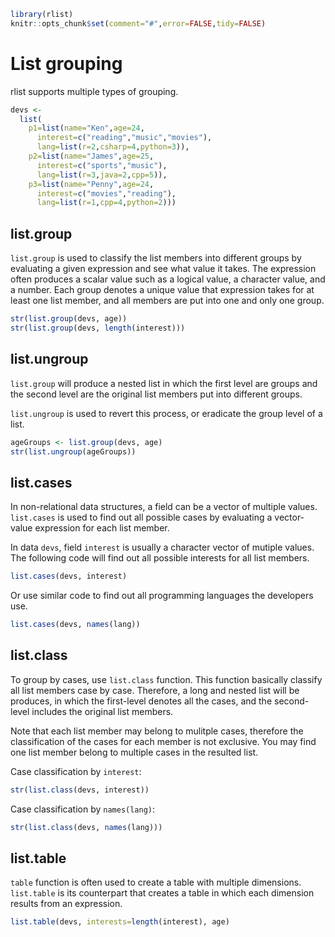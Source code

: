 <!--
%\VignetteEngine{knitr}
%\VignetteIndexEntry{List grouping}
-->

```r
library(rlist)
knitr::opts_chunk$set(comment="#",error=FALSE,tidy=FALSE)
```

# List grouping

rlist supports multiple types of grouping. 

```r
devs <- 
  list(
    p1=list(name="Ken",age=24,
      interest=c("reading","music","movies"),
      lang=list(r=2,csharp=4,python=3)),
    p2=list(name="James",age=25,
      interest=c("sports","music"),
      lang=list(r=3,java=2,cpp=5)),
    p3=list(name="Penny",age=24,
      interest=c("movies","reading"),
      lang=list(r=1,cpp=4,python=2)))
```

## list.group

`list.group` is used to classify the list members into different groups by evaluating a given expression and see what value it takes. The expression often produces a scalar value such as a logical value, a character value, and a number. Each group denotes a unique value that expression takes for at least one list member, and all members are put into one and only one group.

```r
str(list.group(devs, age))
str(list.group(devs, length(interest)))
```

## list.ungroup

`list.group` will produce a nested list in which the first level are groups and the second level are the original list members put into different groups. 

`list.ungroup` is used to revert this process, or eradicate the group level of a list.

```r
ageGroups <- list.group(devs, age)
str(list.ungroup(ageGroups))
```

## list.cases

In non-relational data structures, a field can be a vector of multiple values. `list.cases` is used to find out all possible cases by evaluating a vector-value expression for each list member.

In data `devs`, field `interest` is usually a character vector of mutiple values. The following code will find out all possible interests for all list members.

```r
list.cases(devs, interest)
```

Or use similar code to find out all programming languages the developers use.

```r
list.cases(devs, names(lang))
```

## list.class

To group by cases, use `list.class` function. This function basically classify all list members case by case. Therefore, a long and nested list will be produces, in which the first-level denotes all the cases, and the second-level includes the original list members.

Note that each list member may belong to mulitple cases, therefore the classification of the cases for each member is not exclusive. You may find one list member belong to multiple cases in the resulted list.

Case classification by `interest`:

```r
str(list.class(devs, interest))
```

Case classification by `names(lang)`:

```r
str(list.class(devs, names(lang)))
```

## list.table

`table` function is often used to create a table with multiple dimensions. `list.table` is its counterpart that creates a table in which each dimension results from an expression.

```r
list.table(devs, interests=length(interest), age)
```

